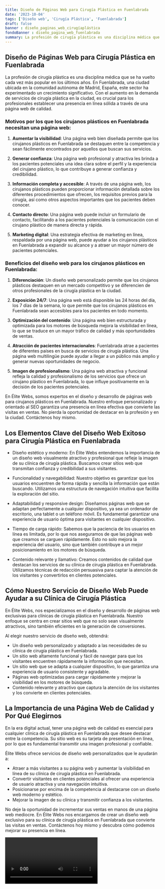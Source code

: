 ```yaml
---
title: Diseño de Páginas Web para Cirugía Plástica en Fuenlabrada
date: '2023-10-04'
tags: ['Diseño web', 'Cirugía Plástica', 'Fuenlabrada']
draft: false
banner : diseño_paginas_web_cirugíaplástica
fondoBanner : diseño_pagina_web_fuenlabrada
summary: La profesión de cirugía plástica es una disciplina médica que se ha vuelto cada vez más popular en los últimos años. En Fuenlabrada, una ciudad ubicada en la comunidad autónoma de Madrid, España, este sector ha experimentado un crecimiento significativo. Con el aumento en la demanda de servicios de cirugía plástica en la ciudad, es crucial para los profesionales establecer una presencia en línea sólida a través de una página web de calidad.
---
```


## **Diseño de Páginas Web para Cirugía Plástica en Fuenlabrada**

La profesión de cirugía plástica es una disciplina médica que se ha vuelto cada vez más popular en los últimos años. En Fuenlabrada, una ciudad ubicada en la comunidad autónoma de Madrid, España, este sector ha experimentado un crecimiento significativo. Con el aumento en la demanda de servicios de cirugía plástica en la ciudad, es crucial para los profesionales establecer una presencia en línea sólida a través de una página web de calidad.

### **Motivos por los que los cirujanos plásticos en Fuenlabrada necesitan una página web:**

1. **Aumentar la visibilidad**: Una página web bien diseñada permite que los cirujanos plásticos en Fuenlabrada se destaquen entre la competencia y sean fácilmente encontrados por aquellos que buscan sus servicios.

2. **Generar confianza**: Una página web profesional y atractiva les brinda a los pacientes potenciales una idea clara sobre el perfil y la experiencia del cirujano plástico, lo que contribuye a generar confianza y credibilidad.

3. **Información completa y accesible**: A través de una página web, los cirujanos plásticos pueden proporcionar información detallada sobre los diferentes procedimientos que ofrecen, los requisitos previos para la cirugía, así como otros aspectos importantes que los pacientes deben conocer.

4. **Contacto directo**: Una página web puede incluir un formulario de contacto, facilitando a los pacientes potenciales la comunicación con el cirujano plástico de manera directa y rápida.

5. **Marketing digital**: Una estrategia efectiva de marketing en línea, respaldada por una página web, puede ayudar a los cirujanos plásticos en Fuenlabrada a expandir su alcance y a atraer un mayor número de pacientes potenciales.

### **Beneficios del diseño web para los cirujanos plásticos en Fuenlabrada:**

1. **Diferenciación**: Un diseño web personalizado permite que los cirujanos plásticos destaquen en un mercado competitivo y se diferencien de otros profesionales de la cirugía plástica en la ciudad.

2. **Exposición 24/7**: Una página web está disponible las 24 horas del día, los 7 días de la semana, lo que permite que los cirujanos plásticos en Fuenlabrada sean accesibles para los pacientes en todo momento.

3. **Optimización del contenido**: Una página web bien estructurada y optimizada para los motores de búsqueda mejora la visibilidad en línea, lo que se traduce en un mayor tráfico de calidad y más oportunidades de ventas.

4. **Atracción de pacientes internacionales**: Fuenlabrada atrae a pacientes de diferentes países en busca de servicios de cirugía plástica. Una página web multilingüe puede ayudar a llegar a un público más amplio y generar nuevas oportunidades de negocio.

5. **Imagen de profesionalismo**: Una página web atractiva y funcional refleja la calidad y profesionalismo de los servicios que ofrece un cirujano plástico en Fuenlabrada, lo que influye positivamente en la decisión de los pacientes potenciales.

En Élite Webs, somos expertos en el diseño y desarrollo de páginas web para cirujanos plásticos en Fuenlabrada. Nuestro enfoque personalizado y orientado al SEO garantiza una presencia en línea efectiva que convierte las visitas en ventas. No pierda la oportunidad de destacar en la profesión y en la ciudad. Contáctenos hoy mismo.

<GifSeo />

<Cta />

## Los Elementos Clave del Diseño Web Exitoso para Cirugía Plástica en Fuenlabrada

- Diseño estético y moderno: En Élite Webs entendemos la importancia de un diseño web visualmente atractivo y profesional que refleje la imagen de su clínica de cirugía plástica. Buscamos crear sitios web que transmitan confianza y credibilidad a sus visitantes.

- Funcionalidad y navegabilidad: Nuestro objetivo es garantizar que los usuarios encuentren de forma rápida y sencilla la información que están buscando. Utilizamos una estructura de navegación intuitiva que facilita la exploración del sitio.

- Adaptabilidad y responsive design: Diseñamos páginas web que se adaptan perfectamente a cualquier dispositivo, ya sea un ordenador de escritorio, una tablet o un teléfono móvil. Es fundamental garantizar una experiencia de usuario óptima para visitantes en cualquier dispositivo.

- Tiempo de carga rápido: Sabemos que la paciencia de los usuarios en línea es limitada, por lo que nos aseguramos de que las páginas web que creamos se carguen rápidamente. Esto no solo mejora la experiencia del usuario, sino que también contribuye a un mejor posicionamiento en los motores de búsqueda.

- Contenido relevante y llamativo: Creamos contenidos de calidad que destacan los servicios de su clínica de cirugía plástica en Fuenlabrada. Utilizamos técnicas de redacción persuasiva para captar la atención de los visitantes y convertirlos en clientes potenciales.

## Cómo Nuestro Servicio de Diseño Web Puede Ayudar a su Clínica de Cirugía Plástica

En Élite Webs, nos especializamos en el diseño y desarrollo de páginas web exclusivas para clínicas de cirugía plástica en Fuenlabrada. Nuestro enfoque se centra en crear sitios web que no solo sean visualmente atractivos, sino también eficientes en la generación de conversiones.

Al elegir nuestro servicio de diseño web, obtendrá:

- Un diseño web personalizado y adaptado a las necesidades de su clínica de cirugía plástica en Fuenlabrada.
- Un sitio web altamente funcional y fácil de navegar para que los visitantes encuentren rápidamente la información que necesitan.
- Un sitio web que se adapta a cualquier dispositivo, lo que garantiza una experiencia de usuario consistente y agradable.
- Páginas web optimizadas para cargar rápidamente y mejorar la visibilidad en los motores de búsqueda.
- Contenido relevante y atractivo que captura la atención de los visitantes y los convierte en clientes potenciales.

## La Importancia de una Página Web de Calidad y Por Qué Elegirnos

En la era digital actual, tener una página web de calidad es esencial para cualquier clínica de cirugía plástica en Fuenlabrada que desee destacar entre la competencia. Su sitio web es su tarjeta de presentación en línea, por lo que es fundamental transmitir una imagen profesional y confiable.

Élite Webs ofrece servicios de diseño web personalizados que le ayudarán a:

- Atraer a más visitantes a su página web y aumentar la visibilidad en línea de su clínica de cirugía plástica en Fuenlabrada.
- Convertir visitantes en clientes potenciales al ofrecer una experiencia de usuario atractiva y una navegación intuitiva.
- Posicionarse por encima de la competencia al destacarse con un diseño web moderno y estético.
- Mejorar la imagen de su clínica y transmitir confianza a los visitantes.

No deje la oportunidad de incrementar sus ventas en manos de una página web mediocre. En Élite Webs nos encargamos de crear un diseño web exclusivo para su clínica de cirugía plástica en Fuenlabrada que convierte las visitas en ventas. Contáctenos hoy mismo y descubra cómo podemos mejorar su presencia en línea.

<Video />

<CtaBot job='Cirugía Plástica' city='Fuenlabrada'/>

<Gmaps query='Fuenlabrada+españa+maps' />
